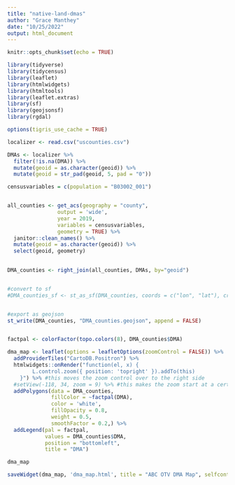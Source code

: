 ```yaml
---
title: "native-land-dmas"
author: "Grace Manthey"
date: "10/25/2022"
output: html_document
---
```


```r
knitr::opts_chunk$set(echo = TRUE)
```



```r

library(tidyverse)
library(tidycensus)
library(leaflet)
library(htmlwidgets)
library(htmltools)
library(leaflet.extras)
library(sf)
library(geojsonsf)
library(rgdal)

options(tigris_use_cache = TRUE)
```



```r

localizer <- read.csv("uscounties.csv")

DMAs <- localizer %>% 
  filter(!is.na(DMA)) %>% 
  mutate(geoid = as.character(geoid)) %>% 
  mutate(geoid = str_pad(geoid, 5, pad = "0"))

```

```r
censusvariables = c(population = "B03002_001")


all_counties <- get_acs(geography = "county",
                output = 'wide',
                year = 2019,
                variables = censusvariables,
                geometry = TRUE) %>% 
  janitor::clean_names() %>% 
  mutate(geoid = as.character(geoid)) %>%
  select(geoid, geometry)
  

DMA_counties <- right_join(all_counties, DMAs, by="geoid")


#convert to sf
#DMA_counties_sf <- st_as_sf(DMA_counties, coords = c("lon", "lat"), crs = "4326")


#export as geojson
st_write(DMA_counties, "DMA_counties.geojson", append = FALSE)



```

```r

factpal <- colorFactor(topo.colors(8), DMA_counties$DMA)

dma_map <- leaflet(options = leafletOptions(zoomControl = FALSE)) %>%
  addProviderTiles("CartoDB.Positron") %>%
  htmlwidgets::onRender("function(el, x) {
        L.control.zoom({ position: 'topright' }).addTo(this)
    }") %>% #this moves the zoom control over to the right side
  #setView(-118, 34, zoom = 9) %>% #this makes the zoom start at a certain place...if it's commented out it just automatically decides
  addPolygons(data = DMA_counties, 
              fillColor = ~factpal(DMA), 
              color = 'white',
              fillOpacity = 0.8, 
              weight = 0.5, 
              smoothFactor = 0.2,) %>% 
  addLegend(pal = factpal, 
            values = DMA_counties$DMA, 
            position = "bottomleft", 
            title = "DMA")

dma_map

saveWidget(dma_map, 'dma_map.html', title = "ABC OTV DMA Map", selfcontained = TRUE)

```

```r

```

```r

```

```r

```

```r

```

```r

```

```r

```


